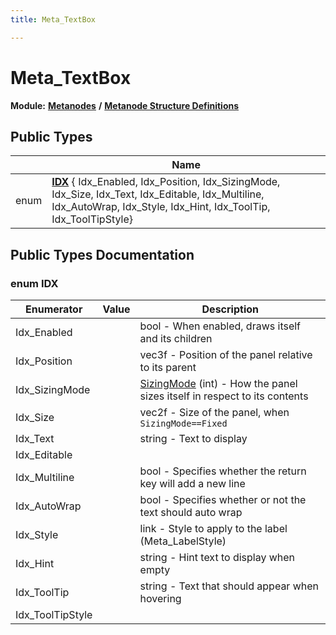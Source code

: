 ```yaml
---
title: Meta_TextBox

---
```


# Meta_TextBox

**Module:** **[Metanodes](../Modules/group__api__metanodes.mdx)** **/** **[Metanode Structure Definitions](../Modules/group__api__metadefs.mdx)**





## Public Types

|                | Name           |
| -------------- | -------------- |
| enum| **[IDX](../Classes/struct_meta___text_box.mdx#enum-idx)** { Idx_Enabled, Idx_Position, Idx_SizingMode, Idx_Size, Idx_Text, Idx_Editable, Idx_Multiline, Idx_AutoWrap, Idx_Style, Idx_Hint, Idx_ToolTip, Idx_ToolTipStyle} |

## Public Types Documentation

### enum IDX

| Enumerator | Value | Description |
| ---------- | ----- | ----------- |
| Idx_Enabled | | bool - When enabled, draws itself and its children   |
| Idx_Position | | vec3f - Position of the panel relative to its parent   |
| Idx_SizingMode | | [SizingMode](../Classes/struct_meta___panel.mdx#enum-sizingmode) (int) - How the panel sizes itself in respect to its contents   |
| Idx_Size | | vec2f - Size of the panel, when `SizingMode==Fixed`  |
| Idx_Text | | string - Text to display   |
| Idx_Editable | |   |
| Idx_Multiline | | bool - Specifies whether the return key will add a new line   |
| Idx_AutoWrap | | bool - Specifies whether or not the text should auto wrap   |
| Idx_Style | | link - Style to apply to the label (Meta_LabelStyle)   |
| Idx_Hint | | string - Hint text to display when empty   |
| Idx_ToolTip | | string - Text that should appear when hovering   |
| Idx_ToolTipStyle | |   |




